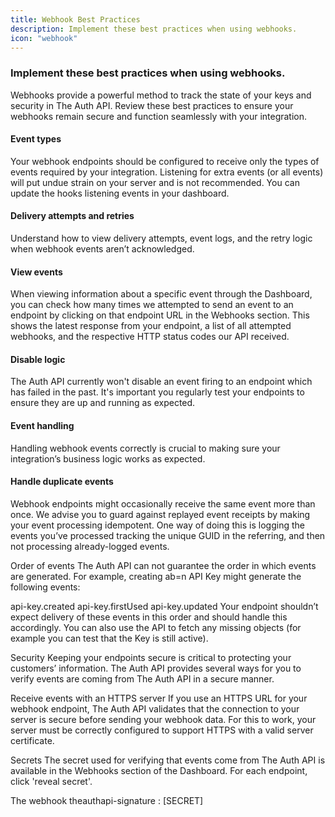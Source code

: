 ```yaml
---
title: Webhook Best Practices
description: Implement these best practices when using webhooks.
icon: "webhook"
---
```


### Implement these best practices when using webhooks.

Webhooks provide a powerful method to track the state of your keys and security in The Auth API. Review these best practices to ensure your webhooks remain secure and function seamlessly with your integration.

#### Event types

Your webhook endpoints should be configured to receive only the types of events required by your integration. Listening for extra events (or all events) will put undue strain on your server and is not recommended. You can update the hooks listening events in your dashboard.

#### Delivery attempts and retries

Understand how to view delivery attempts, event logs, and the retry logic when webhook events aren’t acknowledged.

#### View events

When viewing information about a specific event through the Dashboard, you can check how many times we attempted to send an event to an endpoint by clicking on that endpoint URL in the Webhooks section. This shows the latest response from your endpoint, a list of all attempted webhooks, and the respective HTTP status codes our API received.

#### Disable logic

The Auth API currently won't disable an event firing to an endpoint which has failed in the past. It's important you regularly test your endpoints to ensure they are up and running as expected.

#### Event handling

Handling webhook events correctly is crucial to making sure your integration’s business logic works as expected.

#### Handle duplicate events

Webhook endpoints might occasionally receive the same event more than once. We advise you to guard against replayed event receipts by making your event processing idempotent. One way of doing this is logging the events you’ve processed tracking the unique GUID in the referring, and then not processing already-logged events.

Order of events
The Auth API can not guarantee the order in which events are generated. For example, creating ab=n API Key might generate the following events:

api-key.created
api-key.firstUsed
api-key.updated
Your endpoint shouldn’t expect delivery of these events in this order and should handle this accordingly. You can also use the API to fetch any missing objects (for example you can test that the Key is still active).

Security
Keeping your endpoints secure is critical to protecting your customers’ information. The Auth API provides several ways for you to verify events are coming from The Auth API in a secure manner.

Receive events with an HTTPS server
If you use an HTTPS URL for your webhook endpoint, The Auth API validates that the connection to your server is secure before sending your webhook data. For this to work, your server must be correctly configured to support HTTPS with a valid server certificate.

Secrets
The secret used for verifying that events come from The Auth API is available in the Webhooks section of the Dashboard. For each endpoint, click 'reveal secret'.

The webhook theauthapi-signature : [SECRET]
